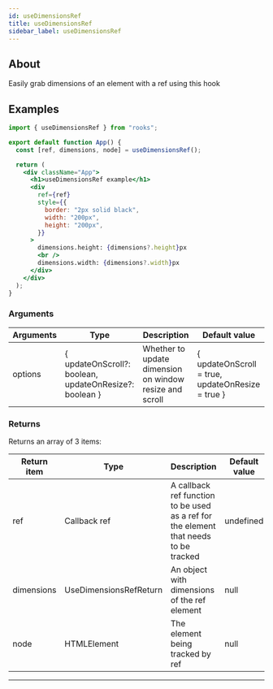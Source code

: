 ```yaml
---
id: useDimensionsRef
title: useDimensionsRef
sidebar_label: useDimensionsRef
---
```


## About

Easily grab dimensions of an element with a ref using this hook

[//]: # "Main"

## Examples

```jsx
import { useDimensionsRef } from "rooks";

export default function App() {
  const [ref, dimensions, node] = useDimensionsRef();

  return (
    <div className="App">
      <h1>useDimensionsRef example</h1>
      <div
        ref={ref}
        style={{
          border: "2px solid black",
          width: "200px",
          height: "200px",
        }}
      >
        dimensions.height: {dimensions?.height}px
        <br />
        dimensions.width: {dimensions?.width}px
      </div>
    </div>
  );
}
```

### Arguments

| Arguments | Type                                                     | Description                                             | Default value                                      |
| --------- | -------------------------------------------------------- | ------------------------------------------------------- | -------------------------------------------------- |
| options   | \{ updateOnScroll?: boolean, updateOnResize?: boolean \} | Whether to update dimension on window resize and scroll | \{ updateOnScroll = true, updateOnResize = true \} |

### Returns

Returns an array of 3 items:

| Return item | Type                   | Description                                                                          | Default value |
| ----------- | ---------------------- | ------------------------------------------------------------------------------------ | ------------- |
| ref         | Callback ref           | A callback ref function to be used as a ref for the element that needs to be tracked | undefined     |
| dimensions  | UseDimensionsRefReturn | An object with dimensions of the ref element                                         | null          |
| node        | HTMLElement            | The element being tracked by ref                                                     | null          |

---
